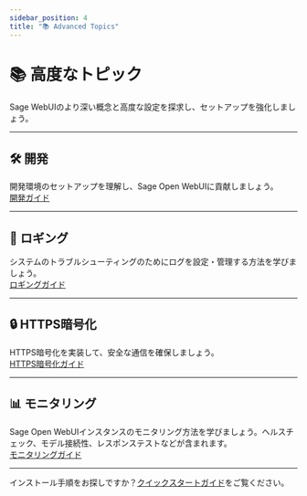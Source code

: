```yaml
---
sidebar_position: 4
title: "📚 Advanced Topics"
---
```


# 📚 高度なトピック

Sage WebUIのより深い概念と高度な設定を探求し、セットアップを強化しましょう。

---

## 🛠️ 開発

開発環境のセットアップを理解し、Sage Open WebUIに貢献しましょう。  
[開発ガイド](/getting-started/advanced-topics/development)

---

## 📝 ロギング

システムのトラブルシューティングのためにログを設定・管理する方法を学びましょう。  
[ロギングガイド](/getting-started/advanced-topics/logging)

---

## 🔒 HTTPS暗号化

HTTPS暗号化を実装して、安全な通信を確保しましょう。  
[HTTPS暗号化ガイド](/getting-started/advanced-topics/https-encryption)

---

## 📊 モニタリング

Sage Open WebUIインスタンスのモニタリング方法を学びましょう。ヘルスチェック、モデル接続性、レスポンステストなどが含まれます。  
[モニタリングガイド](/getting-started/advanced-topics/monitoring)

---

インストール手順をお探しですか？[クイックスタートガイド](/getting-started/quick-start)をご覧ください。